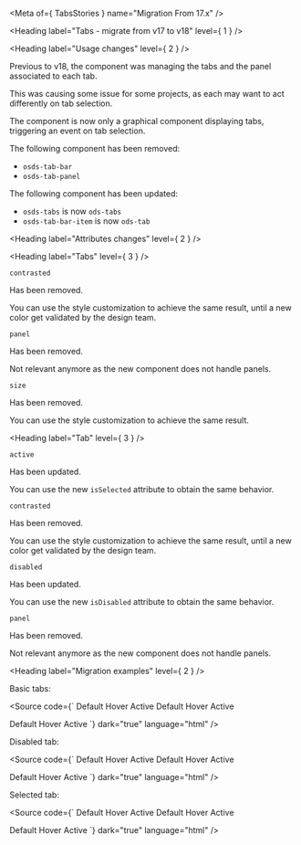 
<Meta of={ TabsStories } name="Migration From 17.x" />

<Heading label="Tabs - migrate from v17 to v18" level={ 1 } />

<Heading label="Usage changes" level={ 2 } />

Previous to v18, the component was managing the tabs and the panel associated to each tab.

This was causing some issue for some projects, as each may want to act differently on tab selection.

The component is now only a graphical component displaying tabs, triggering an event on tab selection.

The following component has been removed: <OdsBadge color="critical" label="Removed" size="sm" />
- `osds-tab-bar`
- `osds-tab-panel`

The following component has been updated: <OdsBadge color="information" label="Updated" size="sm" />
- `osds-tabs` is now `ods-tabs`
- `osds-tab-bar-item` is now `ods-tab`

<Heading label="Attributes changes" level={ 2 } />

<Heading label="Tabs" level={ 3 } />

`contrasted` <OdsBadge color="critical" label="Removed" size="sm" />

Has been removed.

You can use the style customization to achieve the same result, until a new color get validated by the design team.

`panel` <OdsBadge color="critical" label="Removed" size="sm" />

Has been removed.

Not relevant anymore as the new component does not handle panels.

`size` <OdsBadge color="critical" label="Removed" size="sm" />

Has been removed.

You can use the style customization to achieve the same result.

<Heading label="Tab" level={ 3 } />

`active` <OdsBadge color="information" label="Updated" size="sm" />

Has been updated.

You can use the new `isSelected` attribute to obtain the same behavior.

`contrasted` <OdsBadge color="critical" label="Removed" size="sm" />

Has been removed.

You can use the style customization to achieve the same result, until a new color get validated by the design team.

`disabled` <OdsBadge color="information" label="Updated" size="sm" />

Has been updated.

You can use the new `isDisabled` attribute to obtain the same behavior.

`panel` <OdsBadge color="critical" label="Removed" size="sm" />

Has been removed.

Not relevant anymore as the new component does not handle panels.

<Heading label="Migration examples" level={ 2 } />

Basic tabs:

<Source code={`
<osds-tabs>
  <osds-tab-bar slot="top">
    <osds-tab-bar-item panel="default">Default</osds-tab-bar-item>
    <osds-tab-bar-item panel="hover">Hover</osds-tab-bar-item>
    <osds-tab-bar-item panel="active">Active</osds-tab-bar-item>
  </osds-tab-bar>
  <osds-tab-panel name="default">Default</osds-tab-panel>
  <osds-tab-panel name="hover">Hover</osds-tab-panel>
  <osds-tab-panel name="active">Active</osds-tab-panel>
</osds-tabs>

<!-- is now -->

<ods-tabs>
  <ods-tab>Default</ods-tab>
  <ods-tab>Hover</ods-tab>
  <ods-tab>Active</ods-tab>
</ods-tabs>
<!-- ... your own panel/view/page management ... -->
`}
        dark="true"
        language="html" />

Disabled tab:

<Source code={`
<osds-tabs>
  <osds-tab-bar slot="top">
    <osds-tab-bar-item disabled panel="default">Default</osds-tab-bar-item>
    <osds-tab-bar-item panel="hover">Hover</osds-tab-bar-item>
    <osds-tab-bar-item panel="active">Active</osds-tab-bar-item>
  </osds-tab-bar>
  <osds-tab-panel name="default">Default</osds-tab-panel>
  <osds-tab-panel name="hover">Hover</osds-tab-panel>
  <osds-tab-panel name="active">Active</osds-tab-panel>
</osds-tabs>

<!-- is now -->

<ods-tabs>
  <ods-tab is-disabled>Default</ods-tab>
  <ods-tab>Hover</ods-tab>
  <ods-tab>Active</ods-tab>
</ods-tabs>
<!-- ... your own panel/view/page management ... -->
`}
        dark="true"
        language="html" />

Selected tab:

<Source code={`
<osds-tabs>
  <osds-tab-bar slot="top">
    <osds-tab-bar-item active panel="default">Default</osds-tab-bar-item>
    <osds-tab-bar-item panel="hover">Hover</osds-tab-bar-item>
    <osds-tab-bar-item panel="active">Active</osds-tab-bar-item>
  </osds-tab-bar>
  <osds-tab-panel name="default">Default</osds-tab-panel>
  <osds-tab-panel name="hover">Hover</osds-tab-panel>
  <osds-tab-panel name="active">Active</osds-tab-panel>
</osds-tabs>

<!-- is now -->

<ods-tabs>
  <ods-tab is-selected>Default</ods-tab>
  <ods-tab>Hover</ods-tab>
  <ods-tab>Active</ods-tab>
</ods-tabs>
<!-- ... your own panel/view/page management ... -->
`}
        dark="true"
        language="html" />
